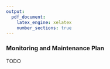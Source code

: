 ```yaml
---
output:
  pdf_document:
    latex_engine: xelatex
    number_sections: true
---
```


### Monitoring and Maintenance Plan

TODO
